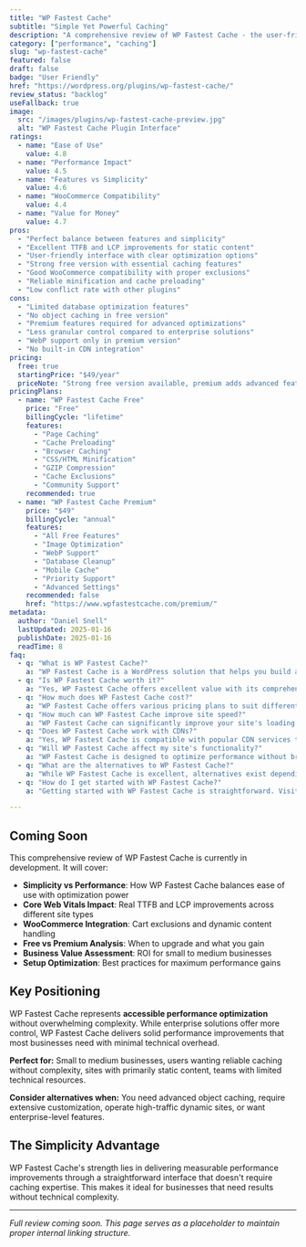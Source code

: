 ```yaml
---
title: "WP Fastest Cache"
subtitle: "Simple Yet Powerful Caching"
description: "A comprehensive review of WP Fastest Cache - the user-friendly WordPress caching plugin that balances simplicity with advanced features, offering excellent performance improvements for small to medium businesses."
category: ["performance", "caching"]
slug: "wp-fastest-cache"
featured: false
draft: false
badge: "User Friendly"
href: "https://wordpress.org/plugins/wp-fastest-cache/"
review_status: "backlog"
useFallback: true
image:
  src: "/images/plugins/wp-fastest-cache-preview.jpg"
  alt: "WP Fastest Cache Plugin Interface"
ratings:
  - name: "Ease of Use"
    value: 4.8
  - name: "Performance Impact"
    value: 4.5
  - name: "Features vs Simplicity"
    value: 4.6
  - name: "WooCommerce Compatibility"
    value: 4.4
  - name: "Value for Money"
    value: 4.7
pros:
  - "Perfect balance between features and simplicity"
  - "Excellent TTFB and LCP improvements for static content"
  - "User-friendly interface with clear optimization options"
  - "Strong free version with essential caching features"
  - "Good WooCommerce compatibility with proper exclusions"
  - "Reliable minification and cache preloading"
  - "Low conflict rate with other plugins"
cons:
  - "Limited database optimization features"
  - "No object caching in free version"
  - "Premium features required for advanced optimizations"
  - "Less granular control compared to enterprise solutions"
  - "WebP support only in premium version"
  - "No built-in CDN integration"
pricing:
  free: true
  startingPrice: "$49/year"
  priceNote: "Strong free version available, premium adds advanced features and priority support"
pricingPlans:
  - name: "WP Fastest Cache Free"
    price: "Free"
    billingCycle: "lifetime"
    features:
      - "Page Caching"
      - "Cache Preloading"
      - "Browser Caching"
      - "CSS/HTML Minification"
      - "GZIP Compression"
      - "Cache Exclusions"
      - "Community Support"
    recommended: true
  - name: "WP Fastest Cache Premium"
    price: "$49"
    billingCycle: "annual"
    features:
      - "All Free Features"
      - "Image Optimization"
      - "WebP Support"
      - "Database Cleanup"
      - "Mobile Cache"
      - "Priority Support"
      - "Advanced Settings"
    recommended: false
    href: "https://www.wpfastestcache.com/premium/"
metadata:
  author: "Daniel Snell"
  lastUpdated: 2025-01-16
  publishDate: 2025-01-16
  readTime: 8
faq:
  - q: "What is WP Fastest Cache?"
    a: "WP Fastest Cache is a WordPress solution that helps you build and optimize your website with powerful features and excellent performance."
  - q: "Is WP Fastest Cache worth it?"
    a: "Yes, WP Fastest Cache offers excellent value with its comprehensive feature set, regular updates, and reliable support. It's a solid investment for serious WordPress users."
  - q: "How much does WP Fastest Cache cost?"
    a: "WP Fastest Cache offers various pricing plans to suit different needs. Check their official website for current pricing and special offers."
  - q: "How much can WP Fastest Cache improve site speed?"
    a: "WP Fastest Cache can significantly improve your site's loading speed through various optimization techniques including caching, minification, and lazy loading."
  - q: "Does WP Fastest Cache work with CDNs?"
    a: "Yes, WP Fastest Cache is compatible with popular CDN services to further enhance your site's performance globally."
  - q: "Will WP Fastest Cache affect my site's functionality?"
    a: "WP Fastest Cache is designed to optimize performance without breaking functionality, with safe mode options and compatibility checks."
  - q: "What are the alternatives to WP Fastest Cache?"
    a: "While WP Fastest Cache is excellent, alternatives exist depending on your specific needs. Consider your requirements for features, budget, and ease of use when comparing options."
  - q: "How do I get started with WP Fastest Cache?"
    a: "Getting started with WP Fastest Cache is straightforward. Visit their official website, choose a plan that fits your needs, and follow their setup documentation or tutorials."

---
```


## Coming Soon

This comprehensive review of WP Fastest Cache is currently in development. It will cover:

- **Simplicity vs Performance**: How WP Fastest Cache balances ease of use with optimization power
- **Core Web Vitals Impact**: Real TTFB and LCP improvements across different site types
- **WooCommerce Integration**: Cart exclusions and dynamic content handling
- **Free vs Premium Analysis**: When to upgrade and what you gain
- **Business Value Assessment**: ROI for small to medium businesses
- **Setup Optimization**: Best practices for maximum performance gains

## Key Positioning

WP Fastest Cache represents **accessible performance optimization** without overwhelming complexity. While enterprise solutions offer more control, WP Fastest Cache delivers solid performance improvements that most businesses need with minimal technical overhead.

**Perfect for:** Small to medium businesses, users wanting reliable caching without complexity, sites with primarily static content, teams with limited technical resources.

**Consider alternatives when:** You need advanced object caching, require extensive customization, operate high-traffic dynamic sites, or want enterprise-level features.

## The Simplicity Advantage

WP Fastest Cache's strength lies in delivering measurable performance improvements through a straightforward interface that doesn't require caching expertise. This makes it ideal for businesses that need results without technical complexity.

---

*Full review coming soon. This page serves as a placeholder to maintain proper internal linking structure.*